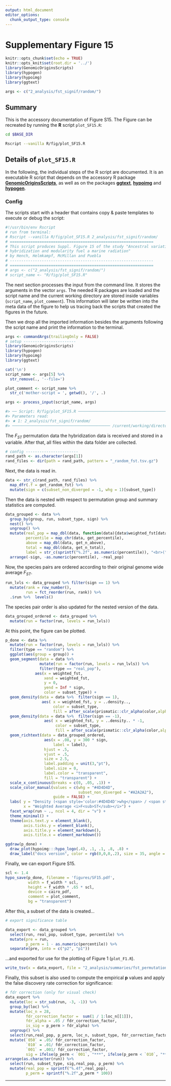 ```yaml
---
output: html_document
editor_options:
  chunk_output_type: console
---
```

# Supplementary Figure 15

```r
knitr::opts_chunk$set(echo = TRUE)
knitr::opts_knit$set(root.dir = '../')
library(GenomicOriginsScripts)
library(hypogen)
library(hypoimg)
library(ggtext)

args <- c("2_analysis/fst_signif/random/")
```

## Summary

This is the accessory documentation of Figure S15.
The Figure can be recreated by running the **R** script `plot_SF15.R`:

```sh
cd $BASE_DIR

Rscript --vanilla R/fig/plot_SF15.R 

```

## Details of `plot_SF15.R`

In the following, the individual steps of the R script are documented.
It is an executable R script that depends on the accessory R package [**GenomicOriginsScripts**](https://k-hench.github.io/GenomicOriginsScripts), as well as on the packages [**ggtext**](https://wilkelab.org/ggtext/), [**hypoimg**](https://k-hench.github.io/hypoimg) and [**hypogen**](https://k-hench.github.io/hypogen).

### Config

The scripts start with a header that contains copy & paste templates to execute or debug the script:

```r
#!/usr/bin/env Rscript
# run from terminal:
# Rscript --vanilla R/fig/plot_SF15.R 2_analysis/fst_signif/random/
# ===============================================================
# This script produces Suppl. Figure 15 of the study "Ancestral variation,
# hybridization and modularity fuel a marine radiation"
# by Hench, Helmkampf, McMillan and Puebla
# ---------------------------------------------------------------
# ===============================================================
# args <- c("2_analysis/fst_signif/random/")
# script_name <- "R/fig/plot_SF15.R"
```

The next section processes the input from the command line.
It stores the arguments in the vector `args`.
The needed R packages are loaded and the script name and the current working directory are stored inside variables (`script_name`, `plot_comment`).
This information will later be written into the meta data of the figure to help us tracing back the scripts that created the figures in the future.

Then we drop all the imported information besides the arguments following the script name and print the information to the terminal.

```r
args <- commandArgs(trailingOnly = FALSE)
# setup -----------------------
library(GenomicOriginsScripts)
library(hypogen)
library(hypoimg)
library(ggtext)

cat('\n')
script_name <- args[5] %>%
  str_remove(., '--file=')

plot_comment <- script_name %>%
  str_c('mother-script = ', getwd(), '/', .)

args <- process_input(script_name, args)
```

```r
#> ── Script: R/fig/plot_SF15.R ────────────────────────────────────────────
#> Parameters read:
#> ★ 1: 2_analysis/fst_signif/random/
#> ─────────────────────────────────────────── /current/working/directory ──
```

The $F_{ST}$ permutation data the hybridization data is received and stored in a variable.
After that, all files within the data folder are collected.

```r
# config -----------------------
rand_path <- as.character(args[1])
rand_files <- dir(path = rand_path, pattern = "_random_fst.tsv.gz")
```

Next, the data is read in.

```r
data <- str_c(rand_path, rand_files) %>%
  map_dfr(.f = get_random_fst) %>% 
  mutate(sign = c(subset_non_diverged = -1, whg = 1)[subset_type])
```

Then the data is nested with respect to permutation group and summary statistics are computed.

```r
data_grouped <- data %>% 
  group_by(group, run, subset_type, sign) %>%
  nest() %>%
  ungroup() %>% 
  mutate(real_pop = map_dbl(data, function(data){data$weighted_fst[data$type == "real_pop"]}),
         percentile = map_chr(data, get_percentile),
         above = map_dbl(data, get_n_above),
         total = map_dbl(data, get_n_total),
         label = str_c(sprintf("%.2f", as.numeric(percentile)), "<br>(",above, "/10<sup>",log10(total),"</sup>)")) %>%
  arrange(-sign, -as.numeric(percentile), -real_pop)
```

Now, the species pairs are ordered according to their original genome wide average $F_{ST}$.

```r
run_lvls <- data_grouped %>% filter(sign == 1) %>%
  mutate(rank = row_number(),
         run = fct_reorder(run, rank)) %>% 
  .$run %>%  levels()
```

The species pair order is also updated for the nested version of the data.

```r
data_grouped_ordered <- data_grouped %>% 
  mutate(run = factor(run, levels = run_lvls))
```

At this point, the figure can be plotted.

```r
p_done <- data %>%
  mutate(run = factor(run, levels = run_lvls)) %>%
  filter(type == "random") %>%
  ggplot(aes(group = group)) +
  geom_segment(data = data %>%
               mutate(run = factor(run, levels = run_lvls)) %>%
               filter(type == "real_pop"),
             aes(x = weighted_fst,
                 xend = weighted_fst,
                 y = 0,
                 yend = Inf * sign,
                 color = subset_type)) +
  geom_density(data = data %>%  filter(sign == 1),
                aes( x = weighted_fst, y = ..density..,
                     color = subset_type,
                     fill = after_scale(prismatic::clr_alpha(color,alpha = .3)))) +
  geom_density(data = data %>%  filter(sign == -1),
                 aes( x = weighted_fst, y = ..density.. * -1,
                      color = subset_type,
                      fill = after_scale(prismatic::clr_alpha(color,alpha = .3)))) +
  geom_richtext(data = data_grouped_ordered,
                 aes(x = .08, y = 300 * sign,
                     label = label),
                 hjust = .5, 
                 vjust = .5,
                 size = 2.5,
                 label.padding = unit(3,"pt"),
                 label.size = 0,
                 label.color = "transparent",
                 fill = "transparent") +
  scale_x_continuous(breaks = c(0, .05, .1)) +
  scale_color_manual(values = c(whg = "#4D4D4D", 
                                subset_non_diverged = "#A2A2A2"),
                     guide = FALSE) +
  labs( y = "Density (<span style='color:#4D4D4D'>whg</span> / <span style='color:#A2A2A2'>differentiated regions excluded</span>)",
        x = "Weighted Average <i>F<sub>ST</sub></i>") +
  facet_wrap(run ~ ., ncol = 4, dir = "v") +
  theme_minimal() +
  theme(axis.text.y = element_blank(),
        axis.ticks.y = element_blank(),
        axis.title.y = element_markdown(),
        axis.title.x = element_markdown())
```

```r
ggdraw(p_done) + 
  draw_plot(hypoimg:::hypo_logo(.4), .1, .1, .8, .8) +
  draw_label("docs version", color = rgb(0,0,0,.2), size = 35, angle = 45)
```

Finally, we can export Figure S15.

```r
scl <- 1.4
hypo_save(p_done, filename = 'figures/SF15.pdf',
          width = f_width * scl,
          height = f_width * .65 * scl,
          device = cairo_pdf,
          comment = plot_comment,
          bg = "transparent")
```

After this, a subset of the data is created...

```r
# export significance table

data_export <- data_grouped %>%
  select(run, real_pop, subset_type, percentile) %>%
  mutate(pre = run,
         p_perm = 1 - as.numeric(percentile)) %>%
  separate(pre, into = c("p2", "p1"))
```

...and exported for use for the plotting of Figure 1 (`plot_F1.R`).

```r
write_tsv(x = data_export, file = "2_analysis/summaries/fst_permutation_summary.tsv")
```

Finally, this subset is also used to compute the empirical **p** values and apply the false discovery rate correction for significance:

```r
# fdr correction (only for visual check)
data_export %>% 
  mutate(loc = str_sub(run, -3, -1)) %>%
  group_by(loc) %>% 
  mutate(loc_n = 28,
         fdr_correction_factor =  sum(1 / 1:loc_n[[1]]),
         fdr_alpha = .05 / fdr_correction_factor,
         is_sig = p_perm > fdr_alpha) %>% 
  ungroup() %>% 
  select(run,real_pop, p_perm, loc_n, subset_type, fdr_correction_factor, fdr_alpha) %>% 
  mutate(`050` = .05/ fdr_correction_factor,
         `010` = .01/ fdr_correction_factor,
         `001` = .001/ fdr_correction_factor,
         sig = ifelse(p_perm < `001`, "***", ifelse(p_perm < `010`, "**", ifelse(p_perm < `050`, "*", "-")))) %>% 
arrange(as.character(run)) %>% 
  select(run, subset_type, sig,real_pop, p_perm) %>% 
  mutate(real_pop = sprintf("%.4f",real_pop),
         p_perm = sprintf("%.2f",p_perm * 100))
```

---
